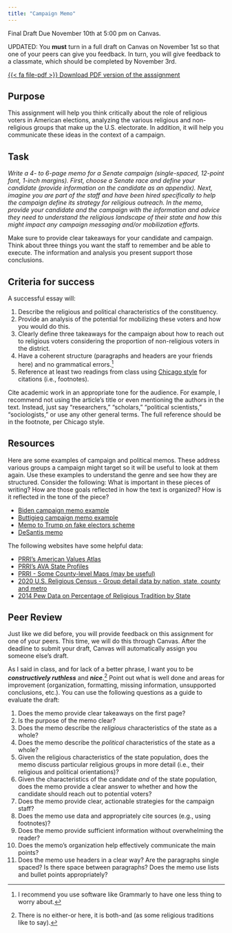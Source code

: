 ```yaml
---
title: "Campaign Memo"
---
```


:::{.callout-important}
Final Draft Due November 10th at 5:00 pm on Canvas.

UPDATED: You **must** turn in a full draft on Canvas on November 1st so that one of your peers can give you feedback. In turn, you will give feedback to a classmate, which should be completed by November 3rd.
:::

[<span class="btn btn-danger">{{< fa file-pdf >}} Download PDF version of the asssignment</span></p>](/data/paper2.pdf)

## Purpose

This assignment will help you think critically about the role of religious voters in American elections, analyzing the various religious and non-religious groups that make up the U.S. electorate. In addition, it will help you communicate these ideas in the context of a campaign.

## Task

*Write a 4- to 6-page memo for a Senate campaign (single-spaced, 12-point font, 1-inch margins). First, choose a Senate race and define your candidate (provide information on the candidate as an appendix). Next, imagine you are part of the staff and have been hired specifically to help the campaign define its strategy for religious outreach. In the memo, provide your candidate and the campaign with the information and advice they need to understand the religious landscape of their state and how this might impact any campaign messaging and/or mobilization efforts.*

Make sure to provide clear takeaways for your candidate and campaign. Think about three things you want the staff to remember and be able to execute. The information and analysis you present support those conclusions.


## Criteria for success

A successful essay will:

1. Describe the religious and political characteristics of the constituency.
2. Provide an analysis of the potential for mobilizing these voters and how you would do this.
3. Clearly define three takeaways for the campaign about how to reach out to religious voters considering the proportion of non-religious voters in the district.
4. Have a coherent structure (paragraphs and headers are your friends here) and no grammatical errors.^[I recommend you use software like Grammarly to have one less thing to worry about.]
5. Reference at least two readings from class using [Chicago style](https://politics.ucsc.edu/undergraduate/chicago%20style%20guide.pdf) for citations (i.e., footnotes). 

Cite academic work in an appropriate tone for the audience. For example, I recommend not using the article's title or even mentioning the authors in the text. Instead, just say "researchers," "scholars," "political scientists," "sociologists," or use any other general terms. The full reference should be in the footnote, per Chicago style. 


## Resources

Here are some examples of campaign and political memos. These address various groups a campaign might target so it will be useful to look at them again. Use these examples to understand the genre and see how they are structured. Consider the following: What is important in these pieces of writing? How are those goals reflected in how the text is organized? How is it reflected in the tone of the piece?

- [Biden campaign memo example](https://www.wispolitics.com/2020/biden-campaign-memo)
- [Buttigieg campaign memo example](https://www.documentcloud.org/documents/6785938-Path-to-Nomination.html)
- [Memo to Trump on fake electors scheme](https://int.nyt.com/data/documenttools/chesebro-dec-6-memo/ce55d6abd79c2c71/full.pdf)
- [DeSantis memo](https://s3.documentcloud.org/documents/23874013/0051_001.pdf)


The following websites have some helpful data:

- [PRRI's American Values Atlas](https://ava.prri.org/)
- [PRRI's AVA State Profiles](https://ava.prri.org/state?state=GA)
- [PRRI - Some County-level Maps (may be useful)](https://www.prri.org/research/2020-census-of-american-religion/#page-section-1)
- [2020 U.S. Religious Census - Group detail data by nation, state, county and metro](https://www.usreligioncensus.org/sites/default/files/2023-06/2020_USRC_Group_Detail.xlsx)
- [2014 Pew Data on Percentage of Religious Tradition by State](https://www.pewresearch.org/religion/religious-landscape-study/compare/religious-tradition/by/state/)


## Peer Review

Just like we did before, you will provide feedback on this assignment for one of your peers. This time, we will do this through Canvas. After the deadline to submit your draft, Canvas will automatically assign you someone else's draft.

As I said in class, and for lack of a better phrase, I want you to be ***constructively ruthless*** and ***nice***.^[There is no either-or here, it is both-and (as some religious traditions like to say).] Point out what is well done and areas for improvement (organization, formatting, missing information, unsupported conclusions, etc.). You can use the following questions as a guide to evaluate the draft:

1. Does the memo provide clear takeaways on the first page?
2. Is the purpose of the memo clear?
3. Does the memo describe the *religious* characteristics of the state as a whole?
4. Does the memo describe the *political* characteristics of the state as a whole?
5. Given the religious characteristics of the state population, does the memo discuss particular religious groups in more detail (i.e., their religious and political orientations)?
6. Given the characteristics of the candidate *and* of the state population, does the memo provide a clear answer to whether and how the candidate should reach out to potential voters?
7. Does the memo provide clear, actionable strategies for the campaign staff?
8. Does the memo use data and appropriately cite sources (e.g., using footnotes)?
9. Does the memo provide sufficient information without overwhelming the reader?
10. Does the memo's organization help effectively communicate the main points?
11. Does the memo use headers in a clear way? Are the paragraphs single spaced? Is there space between paragraphs? Does the memo use lists and bullet points appropriately?



